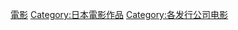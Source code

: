 {{DEFAULTSORT:Daiei}}
[[Category:大映|電影]]
[[Category:日本電影作品|Category:日本電影作品]]
[[Category:各发行公司电影|Category:各发行公司电影]]